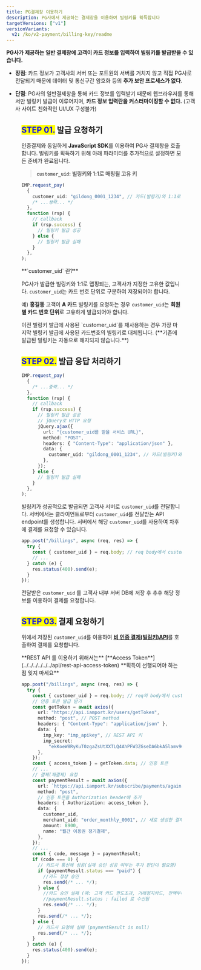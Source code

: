 ```yaml
---
title: PG결제창 이용하기
description: PG사에서 제공하는 결제창을 이용하여 빌링키를 획득합니다
targetVersions: ["v1"]
versionVariants:
  v2: /ko/v2-payment/billing-key/readme
---
```



**PG사가 제공하는 일반 결제창에 고객이 카드 정보를 입력하여 빌링키를 발급받을 수 있습니다.**

- **장점**: 카드 정보가 고객사의 서버 또는 포트원의 서버를 거치지 않고 직접 PG사로 전달되기 때문에
  데이터 및 통신구간 암호화 등의 **추가 보안 프로세스가 없다**.

- **단점**: PG사의 일반결제창을 통해 카드 정보를 입력받기 때문에 웹브라우저를 통해서만 빌링키 발급이 이루어지며,
  **카드 정보 입력란을 커스터마이징할 수 없다.** (고객사 사이트 친화적인 UI/UX 구성불가)

<Figure src="/gitbook-assets/ko/image (269).png" caption="PG사 카드정보 획득 결제창 예제" />

## <mark style="color:blue;">**STEP 01.**</mark> 발급 요청하기

인증결제와 동일하게 **JavaScript SDK**를 이용하여 PG사 결제창을 호출합니다.
빌링키를 획득하기 위해 아래 파라미터를 추가적으로 설정하면 모든 준비가 완료됩니다.

> **`customer_uid`: 빌링키와 1:1로 매칭될 고유 키**

```ts title="client-side"
IMP.request_pay(
  {
    customer_uid: "gildong_0001_1234", // 카드(빌링키)와 1:1로 대응하는 값
    /* ...생략... */
  },
  function (rsp) {
    // callback
    if (rsp.success) {
      // 빌링키 발급 성공
    } else {
      // 빌링키 발급 실패
    }
  },
);
```

<Hint style="info">
  **`customer_uid` 란?**

  PG사가 발급한 빌링키와 1:1로 맵핑되는, 고객사가 지정한 고유한 값입니다.
  `customer_uid`는 카드 번호 단위로 구분하여 저장되어야 합니다.

  예) **홍길동** 고객이 **A 카드** 빌링키를 요청하는 경우
  `customer_uid`는 **회원별 카드 번호 단위**로 고유하게 발급되어야 합니다.
</Hint>

<Hint style="danger">
  이전 빌링키 발급에 사용된 `customer_uid`를 재사용하는 경우 가장 마지막 빌링키 발급에 사용된
  카드번호의 빌링키로 대체됩니다. (**기존에 발급된 빌링키는 자동으로 해지되지 않습니다.**)
</Hint>

## <mark style="color:blue;">**STEP 02.**</mark> 발급 응답 처리하기

```ts title="client-side"
IMP.request_pay(
  {
    /* ...중략... */
  },
  function (rsp) {
    // callback
    if (rsp.success) {
      // 빌링키 발급 성공
      // jQuery로 HTTP 요청
      jQuery.ajax({
        url: "{customer_uid를 받을 서비스 URL}",
        method: "POST",
        headers: { "Content-Type": "application/json" },
        data: {
          customer_uid: "gildong_0001_1234", // 카드(빌링키)와 1:1로 대응하는 값
        },
      });
    } else {
      // 빌링키 발급 실패
    }
  },
);
```

빌링키가 성공적으로 발급되면 고객사 서버로 `customer_uid`를 전달합니다.
서버에서는 클라이언트로부터 `customer_uid`를 전달받는 API endpoint를 생성합니다.
서버에서 해당 `customer_uid`를 사용하여 차후에 결제를 요청할 수 있습니다.

```ts title="server-side"
app.post("/billings", async (req, res) => {
  try {
    const { customer_uid } = req.body; // req body에서 customer_uid 추출
    // ...
  } catch (e) {
    res.status(400).send(e);
  }
});
```

전달받은 `customer_uid` 를 고객사 내부 서버 DB에 저장 후 추후 해당 정보를 이용하여 결제를 요청합니다.

## <mark style="color:blue;">**STEP 03.**</mark> 결제 요청하기

위에서 저장된 `customer_uid`를 이용하여 [**비 인증 결제(빌링키)API**](../../../../../../api/api-4/api)를 호출하여 결제를 요청합니다.

<Hint style="success">
  **REST API 를 이용하기 위해서는** [**Access Token**](../../../../../../api/rest-api-access-token) **획득이 선행되어야 하는 점 잊지 마세요**
</Hint>

```ts title="Node.js"
app.post("/billings", async (req, res) => {
  try {
    const { customer_uid } = req.body; // req의 body에서 customer_uid 추출
    // 인증 토큰 발급 받기
    const getToken = await axios({
      url: "https://api.iamport.kr/users/getToken",
      method: "post", // POST method
      headers: { "Content-Type": "application/json" },
      data: {
        imp_key: "imp_apikey", // REST API 키
        imp_secret:
          "ekKoeW8RyKuT0zgaZsUtXXTLQ4AhPFW3ZGseDA6bkA5lamv9OqDMnxyeB9wqOsuO9W3Mx9YSJ4dTqJ3f", // REST API Secret
      },
    });
    const { access_token } = getToken.data; // 인증 토큰
    // ...
    // 결제(재결제) 요청
    const paymentResult = await axios({
      url: `https://api.iamport.kr/subscribe/payments/again`,
      method: "post",
      // 인증 토큰을 Authorization header에 추가
      headers: { Authorization: access_token },
      data: {
        customer_uid,
        merchant_uid: "order_monthly_0001", // 새로 생성한 결제(재결제)용 주문 번호
        amount: 8900,
        name: "월간 이용권 정기결제",
      },
    });
    // ...
    const { code, message } = paymentResult;
    if (code === 0) {
      // 카드사 통신에 성공(실제 승인 성공 여부는 추가 판단이 필요함)
      if (paymentResult.status === "paid") {
        //카드 정상 승인
        res.send(/* ... */);
      } else {
        //카드 승인 실패 (예: 고객 카드 한도초과, 거래정지카드, 잔액부족 등)
        //paymentResult.status : failed 로 수신됨
        res.send(/* ... */);
      }
      res.send(/* ... */);
    } else {
      // 카드사 요청에 실패 (paymentResult is null)
      res.send(/* ... */);
    }
  } catch (e) {
    res.status(400).send(e);
  }
});
```
